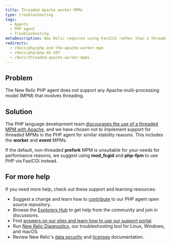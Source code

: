 ```yaml
---
title: Threaded Apache worker MPMs
type: troubleshooting
tags:
  - Agents
  - PHP agent
  - Troubleshooting
metaDescription: New Relic requires using FastCGI rather than a threaded Apache multi-processing model (MPM) for PHP.
redirects:
  - /docs/php/php-and-the-apache-worker-mpm
  - /docs/php/php-kb-107
  - /docs/threaded-apache-worker-mpms
---
```


## Problem

The New Relic PHP agent does not support any Apache multi-processing model (MPM) that involves threading.

## Solution

The PHP language development team [discourages the use of a threaded MPM with Apache](http://www.php.net/manual/en/install.unix.apache2.php "Link opens in a new window"), and we have chosen not to implement support for threaded MPMs in the PHP agent for similar stability reasons. This includes the **worker** and **event** MPMs.

If the default, non-threaded **prefork** MPM is unsuitable for your needs for performance reasons, we suggest using **mod_fcgid** and **php-fpm** to use PHP via FastCGI instead.

## For more help

If you need more help, check out these support and learning resources:

* Suggest a change and learn how to [contribute](https://github.com/newrelic/newrelic-php-agent/issues) to our PHP agent open source repository.
* Browse the [Explorers Hub](https://discuss.newrelic.com/) to get help from the community and join in discussions.
* Find [answers on our sites and learn how to use our support portal](/docs/using-new-relic/welcome-new-relic/get-started/find-help-use-support-portal/).
* Run [New Relic Diagnostics](/docs/using-new-relic/cross-product-functions/troubleshooting/new-relic-diagnostics/), our troubleshooting tool for Linux, Windows, and macOS.
* Review New Relic's [data security](/docs/security/) and [licenses](/docs/licenses/) documentation.